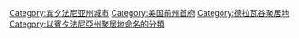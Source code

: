 {{Commons category|Philadelphia}}
{{Cat main}}

{{DEFAULTSORT:Philadelphia}}
[[Category:宾夕法尼亚州城市|Category:宾夕法尼亚州城市]]
[[Category:美国前州首府|Category:美国前州首府]]
[[Category:德拉瓦谷聚居地|Category:德拉瓦谷聚居地]]
[[Category:以賓夕法尼亞州聚居地命名的分類|Category:以賓夕法尼亞州聚居地命名的分類]]
